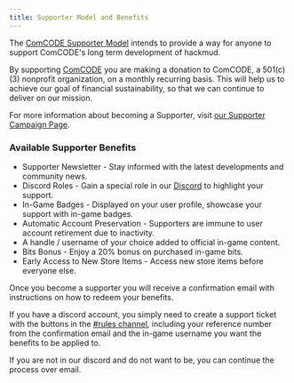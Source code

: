 ```yaml
---
title: Supporter Model and Benefits
---
```


The [ComCODE Supporter Model](https://givebutter.com/QncoAxxT2tdWf3UfJ2x95z25n1HNizxI) intends to provide a way for anyone to support ComCODE's long term development of hackmud.

By supporting [ComCODE](https://comcode.org/) you are making a donation to ComCODE, a 501(c)(3) nonprofit organization, on a monthly recurring basis. This will help us to achieve our goal of financial sustainability, so that we can continue to deliver on our mission.

For more information about becoming a Supporter, visit [our Supporter Campaign Page](https://givebutter.com/QncoAxxT2tdWf3UfJ2x95z25n1HNizxI).

### Available Supporter Benefits

- Supporter Newsletter - Stay informed with the latest developments and community news.
- Discord Roles - Gain a special role in our [Discord](https://discord.gg/HtSdWsT) to highlight your support.
- In-Game Badges - Displayed on your user profile, showcase your support with in-game badges.
- Automatic Account Preservation - Supporters are immune to user account retirement due to inactivity.
- A handle / username of your choice added to official in-game content.
- Bits Bonus - Enjoy a 20% bonus on purchased in-game bits.
- Early Access to New Store Items - Access new store items before everyone else.

Once you become a supporter you will receive a confirmation email with instructions on how to redeem your benefits.

If you have a discord account, you simply need to create a support ticket with the buttons in the [#rules channel](https://discord.com/channels/229545531104296960/364244133130272768/1177786570733011004), including your reference number from the confirmation
email and the in-game username you want the benefits to be applied to.

If you are not in our discord and do not want to be, you can continue the process over email.
